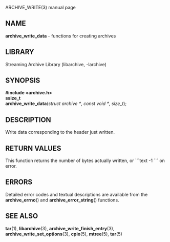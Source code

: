 ARCHIVE_WRITE(3) manual page 
== NAME == 
'''archive_write_data''' 
- functions for creating archives 
== LIBRARY == 
Streaming Archive Library (libarchive, -larchive) 
== SYNOPSIS == 
'''<nowiki>#include <archive.h></nowiki>''' 
<br> 
'''ssize_t''' 
<br> 
'''archive_write_data'''(''struct archive *'', ''const void *'', ''size_t''); 
== DESCRIPTION == 
Write data corresponding to the header just written. 
== RETURN VALUES == 
This function returns the number of bytes actually written, or 
```text 
-1 
``` 
on error. 
== ERRORS == 
Detailed error codes and textual descriptions are available from the 
'''archive_errno'''() 
and 
'''archive_error_string'''() 
functions. 
== SEE ALSO == 
'''tar'''(1), 
'''libarchive'''(3), 
'''archive_write_finish_entry'''(3), 
'''archive_write_set_options'''(3), 
'''cpio'''(5), 
'''mtree'''(5), 
'''tar'''(5) 
